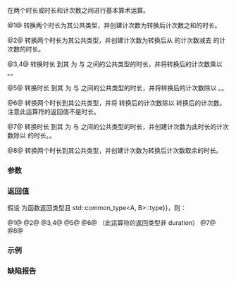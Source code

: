 {{title|1=operator+,-,*,/,%{{small|(std::chrono::duration)}}}}
{{cpp/chrono/duration/navbar}}
{{dcl begin}}
{{dcl|since=c++11|num=1|1=
template&lt; class Rep1, class Period1, class Rep2, class Period2 &gt;
typename std::common_type&lt;duration&lt;Rep1,Period1&gt;, duration&lt;Rep2,Period2&gt;&gt;::type
    constexpr operator+( const duration&lt;Rep1,Period1&gt;&amp; lhs,
                         const duration&lt;Rep2,Period2&gt;&amp; rhs );
}}
{{dcl|since=c++11|num=2|1=
template&lt; class Rep1, class Period1, class Rep2, class Period2 &gt;
typename std::common_type&lt;duration&lt;Rep1,Period1&gt;, duration&lt;Rep2,Period2&gt;&gt;::type
    constexpr operator-( const duration&lt;Rep1,Period1&gt;&amp; lhs,
                         const duration&lt;Rep2,Period2&gt;&amp; rhs );
}}
{{dcl|since=c++11|num=3|1=
template&lt; class Rep1, class Period, class Rep2 &gt;
duration&lt;typename std::common_type&lt;Rep1,Rep2&gt;::type, Period&gt;
    constexpr operator*( const duration&lt;Rep1,Period&gt;&amp; d,
                         const Rep2&amp; s );
}}
{{dcl|since=c++11|num=4|1=
template&lt; class Rep1, class Rep2, class Period &gt;
duration&lt;typename std::common_type&lt;Rep1,Rep2&gt;::type, Period&gt;
    constexpr operator*( const Rep1&amp; s,
                         const duration&lt;Rep2,Period&gt;&amp; d );
}}
{{dcl|since=c++11|num=5|1=
template&lt; class Rep1, class Period, class Rep2 &gt;
duration&lt;typename std::common_type&lt;Rep1,Rep2&gt;::type, Period&gt;
    constexpr operator/( const duration&lt;Rep1,Period&gt;&amp; d,
                         const Rep2&amp; s );
}}
{{dcl|since=c++11|num=6|1=
template&lt; class Rep1, class Period1, class Rep2, class Period2 &gt;
typename std::common_type&lt;Rep1,Rep2&gt;::type
    constexpr operator/( const duration&lt;Rep1,Period1&gt;&amp; lhs,
                         const duration&lt;Rep2,Period2&gt;&amp; rhs );
}}
{{dcl|since=c++11|num=7|1=
template&lt; class Rep1, class Period, class Rep2 &gt;
duration&lt;typename std::common_type&lt;Rep1,Rep2&gt;::type, Period&gt;
    constexpr operator%( const duration&lt;Rep1, Period&gt;&amp; d,
                         const Rep2&amp; s );
}}
{{dcl|since=c++11|num=8|1=
template&lt; class Rep1, class Period1, class Rep2, class Period2 &gt;
typename std::common_type&lt;duration&lt;Rep1,Period1&gt;, duration&lt;Rep2,Period2&gt;&gt;::type
    constexpr operator%( const duration&lt;Rep1,Period1&gt;&amp; lhs,
                         const duration&lt;Rep2,Period2&gt;&amp; rhs );
}}
{{dcl end}}

在两个时长或时长和计次数之间进行基本算术运算。

@1@ 转换两个时长为其公共类型，并创建计次数为转换后计次数之和的时长。

@2@ 转换两个时长为其公共类型，并创建计次数为转换后从 {{c|lhs}} 的计次数减去 {{c|rhs}} 的计次数的时长。

@3,4@ 转换时长 {{c|d}} 到其 {{tt|rep}} 为 {{tt|Rep1}} 与 {{tt|Rep2}} 之间的公共类型的时长，并将转换后的计次数乘以 {{c|s}}。{{cpp/enable_if| {{c|s}} 可转换到 {{c|typename std::common_type&lt;Rep1, Rep2&gt;::type}} |plural=yes}}。

@5@ 转换时长 {{c|d}} 到其 {{tt|rep}} 为 {{tt|Rep1}} 与 {{tt|Rep2}} 之间的公共类型的时长，并将转换后的计次数除以 {{c|s}}。{{cpp/enable_if| {{c|s}} 可转换到 {{c|typename std::common_type&lt;Rep1, Rep2&gt;::type}} 且 {{tt|Rep2}} 不是 {{tt|duration}} 的特化}}。

@6@ 转换两个时长到其公共类型，并将 {{c|lhs}} 转换后的计次数除以 {{c|rhs}} 转换后的计次数。注意此运算符的返回值不是时长。

@7@ 转换时长 {{c|d}} 到其 {{tt|rep}} 为 {{tt|Rep1}} 与 {{tt|Rep2}} 之间的公共类型的时长，并创建计次数为此时长的计次数除以 {{c|s}} 的时长。{{cpp/enable_if| {{c|s}} 可转换到 {{c|typename std::common_type&lt;Rep1, Rep2&gt;::type}} 且 {{tt|Rep2}} 不是 {{tt|duration}} 的特化}}。

@8@ 转换两个时长到其公共类型，并创建计次数为转换后计次数取余的时长。

===参数===
{{par begin}}
{{par | lhs |运算符左侧的 duration}}
{{par | rhs |运算符右侧的 duration}}
{{par | d |混合参数运算符的时长实参}}
{{par | s |混合参数运算符的计次实参}}
{{par end}}

===返回值===
假设 {{c|CD}} 为函数返回类型且 {{c|CD&lt;A, B&gt; {{=}} std::common_type&lt;A, B&gt;::type}}，则：

@1@ {{c|CD(CD(lhs).count() + CD(rhs).count())}}
@2@ {{c|CD(CD(lhs).count() - CD(rhs).count())}}
@3,4@ {{c|CD(CD(d).count() * s)}} 
@5@ {{c|CD(CD(d).count() / s)}}
@6@ {{c|CD(lhs).count() / CD(rhs).count()}}（此运算符的返回类型非 duration）
@7@ {{c|CD(CD(d).count() % s)}}
@8@ {{c|CD(CD(lhs).count() % CD(rhs).count())}}

===示例===
{{example
|code=
#include &lt;chrono&gt;
#include &lt;iostream&gt;

int main()
{
    // 简单算术
    std::chrono::seconds s = std::chrono::hours(1)
                           + 2 * std::chrono::minutes(10)
                           + std::chrono::seconds(70) / 10;
    std::cout &lt;&lt; "1 时 + 2*10 分 + 70/10 秒 = " &lt;&lt; s &lt;&lt; " (秒)\n";

    using namespace std::chrono_literals;

    // 时长除以一个数和时长除以另一时长的区别
    std::cout &lt;&lt; "将其除以 2 分得到 "
              &lt;&lt; s / 2min &lt;&lt; '\n'
              &lt;&lt; "将其除以 2 得到 "
              &lt;&lt; (s / 2).count() &lt;&lt; " 秒\n";

   // 余数运算符在确定此特定时长在时间框架的场合有用，
   // 例如，拆分它为时、分和秒：
    std::cout &lt;&lt; s &lt;&lt; " (秒) = "
              &lt;&lt; std::chrono::duration_cast&lt;std::chrono::hours&gt;(
                 s) &lt;&lt; " (时) + "
              &lt;&lt; std::chrono::duration_cast&lt;std::chrono::minutes&gt;(
                 s % 1h) &lt;&lt; " (分) + "
              &lt;&lt; std::chrono::duration_cast&lt;std::chrono::seconds&gt;(
                 s % 1min) &lt;&lt; " (秒)\n";

    constexpr auto sun_earth_distance{150'000'000ULL}; // km
    constexpr auto speed_of_light{300000ULL}; // km/sec
    std::chrono::seconds t(sun_earth_distance / speed_of_light); // sec
    std::cout &lt;&lt; "光子从太阳飞到地球需要  "
              &lt;&lt; t / 1min &lt;&lt; " 分 " &lt;&lt; t % 1min &lt;&lt; " (秒)\n";
}
 | output=
1 时 + 2*10 分 + 70/10 秒 = 4807s (秒)
将其除以 2 分得到 40
将其除以 2 得到 2403 秒
4807s (秒) = 1h (时) + 20min (分) + 7s (秒)
光子从太阳飞到地球需要 8 分 20s (秒)
}}

===缺陷报告===
{{dr list begin}}
{{dr list item | wg=lwg | std=C++11 | dr=3050 | before=可转换性约束使用非 const 亡值 | after=替而使用 const 左值}}
{{dr list end}}

{{langlinks|de|en|es|fr|it|ja|pt|ru}}